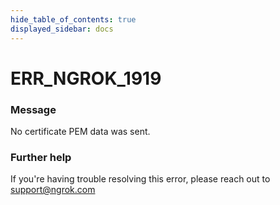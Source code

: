 ```yaml
---
hide_table_of_contents: true
displayed_sidebar: docs
---
```



# ERR_NGROK_1919

### Message

No certificate PEM data was sent.

<ErrorDetails error="err_ngrok_1919" />

### Further help

If you're having trouble resolving this error, please reach out to [support@ngrok.com](mailto:support@ngrok.com?subject=Help%20with%20ERR_NGROK_1919)

